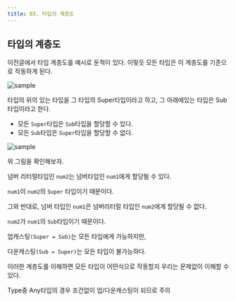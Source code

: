 ```yaml
---
title: 03. 타입의 계층도
---
```



## 타입의 계층도

이전글에서 타입 계층도를 예시로 둔적이 있다. 이렇듯 모든 타입은 이 계층도를 기준으로 작동하게 된다.

![sample](/img/2024-05-21-10-29-07.png)

타입의 위의 있는 타입을 그 타입의 Super타입이라고 하고, 그 아래에있는 타입은 Sub타입이라고 한다.

- 모든 `Super`타입은 `Sub`타입을 할당할 수 있다.
- 모든 `Sub`타입은 `Super`타입을 할당할 수 없다.


![sample](/img/2024-05-21-10-29-24.png)

위 그림을 확인해보자. 

넘버 리터럴타입인 `num2`는 넘버타입인 `num1`에게 할당될 수 있다. 

 `num1`이 `num2`의 `Super` 타입이기 때문이다.

그와 반대로, 넘버 타입인 `num1`은 넘버리터럴 타입인 `num2`에게 할당될 수 없다.

`num2`가 `num1`의 `Sub`타입이기 때문이다.

업캐스팅`(Super = Sub)`는 모든 타입에게 가능하지만,

다운캐스팅`(Sub = Super)`는 모든 타입이 불가능하다.

이러한 계층도를 이해하면 모든 타입이 어떤식으로 작동할지 우리는 문제없이 이해할 수 있다.


<Callout type="warning">
Type중 Any타입의 경우 조건없이 업/다운캐스팅이 되므로 주의
</Callout>